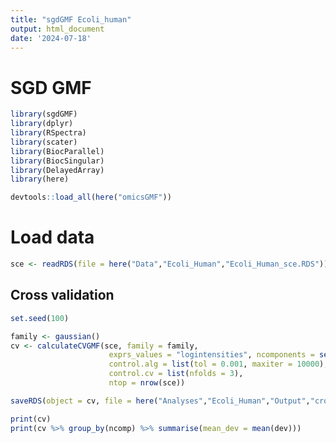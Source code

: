 ```yaml
---
title: "sgdGMF Ecoli_human"
output: html_document
date: '2024-07-18'
---
```

# SGD GMF

```r
library(sgdGMF)
library(dplyr)
library(RSpectra)
library(scater)
library(BiocParallel)
library(BiocSingular)
library(DelayedArray)
library(here)

devtools::load_all(here("omicsGMF"))

```

# Load data
```r
sce <- readRDS(file = here("Data","Ecoli_Human","Ecoli_Human_sce.RDS"))

```


## Cross validation
```r
set.seed(100)

family <- gaussian()
cv <- calculateCVGMF(sce, family = family, 
                      exprs_values = "logintensities", ncomponents = seq(1,5,1), 
                      control.alg = list(tol = 0.001, maxiter = 10000), 
                      control.cv = list(nfolds = 3),
                      ntop = nrow(sce))

saveRDS(object = cv, file = here("Analyses","Ecoli_Human","Output","crossval.RDS"))

```


```r
print(cv)
print(cv %>% group_by(ncomp) %>% summarise(mean_dev = mean(dev)))

```



